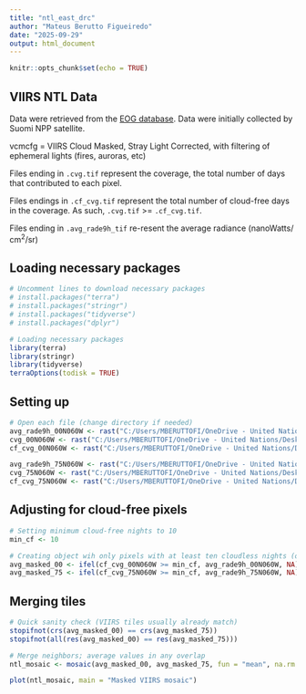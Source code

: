 ```yaml
---
title: "ntl_east_drc"
author: "Mateus Berutto Figueiredo"
date: "2025-09-29"
output: html_document
---
```


```r
knitr::opts_chunk$set(echo = TRUE)
```

## VIIRS NTL Data

Data were retrieved from the [EOG database](https://eogdata.mines.edu/products/vnl/). Data were initially collected by Suomi NPP satellite.

vcmcfg = VIIRS Cloud Masked, Stray Light Corrected, with filtering of ephemeral lights (fires, auroras, etc)

Files ending in `.cvg.tif` represent the coverage, the total number of days that contributed to each pixel.

Files endings in `.cf_cvg.tif` represent the total number of cloud-free days in the coverage. As such, `.cvg.tif` \>= `.cf_cvg.tif`.

Files ending in `.avg_rade9h_tif` re-resent the average radiance (nanoWatts/$\,\text{cm}^2$/sr)

## Loading necessary packages

```r
# Uncomment lines to download necessary packages
# install.packages("terra")
# install.packages("stringr")
# install.packages("tidyverse")
# install.packages("dplyr")

# Loading necessary packages
library(terra)
library(stringr)
library(tidyverse)
terraOptions(todisk = TRUE)
```

## Setting up

```r
# Open each file (change directory if needed)
avg_rade9h_00N060W <- rast("C:/Users/MBERUTTOFI/OneDrive - United Nations/Desktop/NTL-Eastern-DRC/jan2025/SVDNB_npp_20250101-20250131_00N060W_vcmslcfg_v10_c202502181200.avg_rade9h.tif")
cvg_00N060W <- rast("C:/Users/MBERUTTOFI/OneDrive - United Nations/Desktop/NTL-Eastern-DRC/jan2025/SVDNB_npp_20250101-20250131_00N060W_vcmslcfg_v10_c202502181200.cvg.tif")
cf_cvg_00N060W <- rast("C:/Users/MBERUTTOFI/OneDrive - United Nations/Desktop/NTL-Eastern-DRC/jan2025/SVDNB_npp_20250101-20250131_00N060W_vcmslcfg_v10_c202502181200.cf_cvg.tif")

avg_rade9h_75N060W <- rast("C:/Users/MBERUTTOFI/OneDrive - United Nations/Desktop/NTL-Eastern-DRC/jan2025/SVDNB_npp_20250101-20251231_75N060W_vcmcfg_v10_c202502181200.avg_rade9h.tif")
cvg_75N060W <- rast("C:/Users/MBERUTTOFI/OneDrive - United Nations/Desktop/NTL-Eastern-DRC/jan2025/SVDNB_npp_20250101-20251231_75N060W_vcmcfg_v10_c202502181200.cvg.tif")
cf_cvg_75N060W <- rast("C:/Users/MBERUTTOFI/OneDrive - United Nations/Desktop/NTL-Eastern-DRC/jan2025/SVDNB_npp_20250101-20251231_75N060W_vcmcfg_v10_c202502181200.cf_cvg.tif")
```

## Adjusting for cloud-free pixels 

```r
# Setting minimum cloud-free nights to 10
min_cf <- 10

# Creating object wih only pixels with at least ten cloudless nights (other pixels left as NA)
avg_masked_00 <- ifel(cf_cvg_00N060W >= min_cf, avg_rade9h_00N060W, NA)
avg_masked_75 <- ifel(cf_cvg_75N060W >= min_cf, avg_rade9h_75N060W, NA)
```

## Merging tiles

```r
# Quick sanity check (VIIRS tiles usually already match)
stopifnot(crs(avg_masked_00) == crs(avg_masked_75))
stopifnot(all(res(avg_masked_00) == res(avg_masked_75)))

# Merge neighbors; average values in any overlap
ntl_mosaic <- mosaic(avg_masked_00, avg_masked_75, fun = "mean", na.rm = TRUE)

plot(ntl_mosaic, main = "Masked VIIRS mosaic")

```

